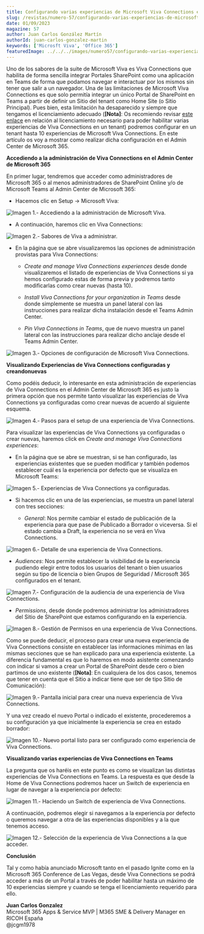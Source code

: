---
title: Configurando varias experiencias de Microsoft Viva Connections en un tenant de Microsoft 365
slug: /revistas/numero-57/configurando-varias-experiencias-de-microsoft-viva-connections-en-un-tenant-de-microsoft-365
date: 01/09/2023
magazine: 57
author: Juan Carlos González Martín
authorId: juan-carlos-gonzalez-martin
keywords: ['Microsft Viva', 'Office 365']
featuredImage: ../../../images/numero57/configurando-varias-experiencias-de-microsoft-viva-connections-en-un-tenant-de-microsoft-365/image1.png
---

Uno de los sabores de la suite de Microsoft Viva es Viva Connections que
habilita de forma sencilla integrar Portales SharePoint como una
aplicación en Teams de forma que podamos navegar e interactuar por los
mismos sin tener que salir a un navegador. Una de las limitaciones de
Microsoft Viva Connections es que solo permitía integrar un único Portal
de SharePoint en Teams a partir de definir un Sitio del tenant como Home
Site (o Sitio Principal). Pues bien, esta limitación ha desaparecido y
siempre que tengamos el licenciamiento adecuado (**[Nota]**:
Os recomiendo revisar [este
enlace](https://learn.microsoft.com/en-us/viva/connections/set-up-admin-center)
en relación al licenciamiento necesario para poder habilitar varias
experiencias de Viva Connections en un tenant) podremos configurar en un
tenant hasta 10 experiencias de Microsoft Viva Connections. En este
artículo os voy a mostrar como realizar dicha configuración en el Admin
Center de Microsoft 365.

**Accediendo a la administración de Viva Connections en el Admin Center
de Microsoft 365**

En primer lugar, tendremos que acceder como administradores de Microsoft
365 o al menos administradores de SharePoint Online y/o de Microsoft
Teams al Admin Center de Microsoft 365:

-   Hacemos clic en Setup → Microsoft Viva:

![**Imagen 1.- Accediendo a la administración de Microsoft Viva.**](../../../images/numero57/configurando-varias-experiencias-de-microsoft-viva-connections-en-un-tenant-de-microsoft-365/image1.png)

-   A continuación, haremos clic en Viva Connections:

![**Imagen 2.- Sabores de Viva a administrar.**](../../../images/numero57/configurando-varias-experiencias-de-microsoft-viva-connections-en-un-tenant-de-microsoft-365/image2.png)


-   En la página que se abre visualizaremos las opciones de
    administración provistas para Viva Connections:

    -   *Create and manage Viva Connections experiences* desde donde
        visualizaremos el listado de experiencias de Viva Connections si
        ya hemos configurado estas de forma previa y podremos tanto
        modificarlas como crear nuevas (hasta 10).

    -   *Install Viva Connections for your organization in Teams* desde
        donde simplemente se muestra un panel lateral con las
        instrucciones para realizar dicha instalación desde el Teams
        Admin Center.

    -   *Pin Viva Connections in Teams*, que de nuevo muestra un panel
        lateral con las instrucciones para realizar dicho anclaje desde
        el Teams Admin Center.

![**Imagen 3.- Opciones de configuración de Microsoft Viva Connections.**](../../../images/numero57/configurando-varias-experiencias-de-microsoft-viva-connections-en-un-tenant-de-microsoft-365/image3.png)



**Visualizando Experiencias de Viva Connections configuradas y creandonuevas**

Como podéis deducir, lo interesante en esta administración de
experiencias de Viva Connections en el Admin Center de Microsoft 365 es
justo la primera opción que nos permite tanto visualizar las
experiencias de Viva Connections ya configuradas como crear nuevas de
acuerdo al siguiente esquema.

![**Imagen 4.- Pasos para el setup de una experiencia de Viva Connections.**](../../../images/numero57/configurando-varias-experiencias-de-microsoft-viva-connections-en-un-tenant-de-microsoft-365/image4.png)


Para visualizar las experiencias de Viva Connections ya configuradas o
crear nuevas, haremos click en *Create and manage Viva Connections
experiences*:

-   En la página que se abre se muestran, si se han configurado, las
    experiencias existentes que se pueden modificar y también podemos
    establecer cuál es la experiencia por defecto que se visualiza en
    Microsoft Teams:

![**Imagen 5.- Experiencias de Viva Connections ya configuradas.**](../../../images/numero57/configurando-varias-experiencias-de-microsoft-viva-connections-en-un-tenant-de-microsoft-365/image5.png)

-   Si hacemos clic en una de las experiencias, se muestra un panel
    lateral con tres secciones:

    -   *General*: Nos permite cambiar el estado de publicación de la
        experiencia para que pase de Publicado a Borrador o viceversa.
        Si el estado cambia a Draft, la experiencia no se verá en Viva
        Connections.

![**Imagen 6.- Detalle de una experiencia de Viva Connections.**](../../../images/numero57/configurando-varias-experiencias-de-microsoft-viva-connections-en-un-tenant-de-microsoft-365/image6.png)

-   *Audiences*: Nos permite establecer la visibilidad de la experiencia
    pudiendo elegir entre todos los usuarios del tenant o bien usuarios
    según su tipo de licencia o bien Grupos de Seguridad / Microsoft 365
    configurados en el tenant.

![**Imagen 7.- Configuración de la audiencia de una experiencia de Viva Connections.**](../../../images/numero57/configurando-varias-experiencias-de-microsoft-viva-connections-en-un-tenant-de-microsoft-365/image7.png)


-   *Permissions*, desde donde podremos administrar los administradores
    del Sitio de SharePoint que estamos configurando en la experiencia.

![**Imagen 8.- Gestión de Permisos en una experiencia de Viva Connections.**](../../../images/numero57/configurando-varias-experiencias-de-microsoft-viva-connections-en-un-tenant-de-microsoft-365/image8.png)



Como se puede deducir, el proceso para crear una nueva experiencia de
Viva Connections consiste en establecer las informaciones mínimas en las
mismas secciones que se han explicado para una experiencia existente. La
diferencia fundamental es que lo haremos en modo asistente comenzando
con indicar si vamos a crear un Portal de SharePoint desde cero o bien
partimos de uno existente (**[Nota]**: En cualquiera de los
dos casos, tenemos que tener en cuenta que el Sitio a indicar tiene que
ser de tipo Sitio de Comunicación):

![**Imagen 9.- Pantalla inicial para crear una nueva experiencia de Viva Connections.**](../../../images/numero57/configurando-varias-experiencias-de-microsoft-viva-connections-en-un-tenant-de-microsoft-365/image9.png)


Y una vez creado el nuevo Portal o indicado el existente, procederemos a
su configuración ya que inicialmente la experiencia se crea en estado
borrador:

![**Imagen 10.- Nuevo portal listo para ser configurado como experiencia de Viva Connections.**](../../../images/numero57/configurando-varias-experiencias-de-microsoft-viva-connections-en-un-tenant-de-microsoft-365/image10.png)

**Visualizando varias experiencias de Viva Connections en Teams**

La pregunta que os haréis en este punto es como se visualizan las
distintas experiencias de Viva Connections en Teams. La respuesta es que
desde la Home de Viva Connections podremos hacer un Switch de
experiencia en lugar de navegar a la experiencia por defecto:

![**Imagen 11.- Haciendo un Switch de experiencia de Viva Connections.**](../../../images/numero57/configurando-varias-experiencias-de-microsoft-viva-connections-en-un-tenant-de-microsoft-365/image11.png)

A continuación, podremos elegir si navegamos a la experiencia por
defecto o queremos navegar a otra de las experiencias disponibles y a la
que tenemos acceso.

![**Imagen 12.- Selección de la experiencia de Viva Connections a la que acceder.**](../../../images/numero57/configurando-varias-experiencias-de-microsoft-viva-connections-en-un-tenant-de-microsoft-365/image12.png)



**Conclusión**

Tal y como había anunciado Microsoft tanto en el pasado Ignite como en
la Microsoft 365 Conference de Las Vegas, desde Viva Connections se
podrá acceder a más de un Portal a través de poder habilitar hasta un
máximo de 10 experiencias siempre y cuando se tenga el licenciamiento
requerido para ello.

**Juan Carlos Gonzalez** <br />
Microsoft 365 Apps & Service MVP \| M365 SME & Delivery Manager en RICOH España <br />
\@jcgm1978
